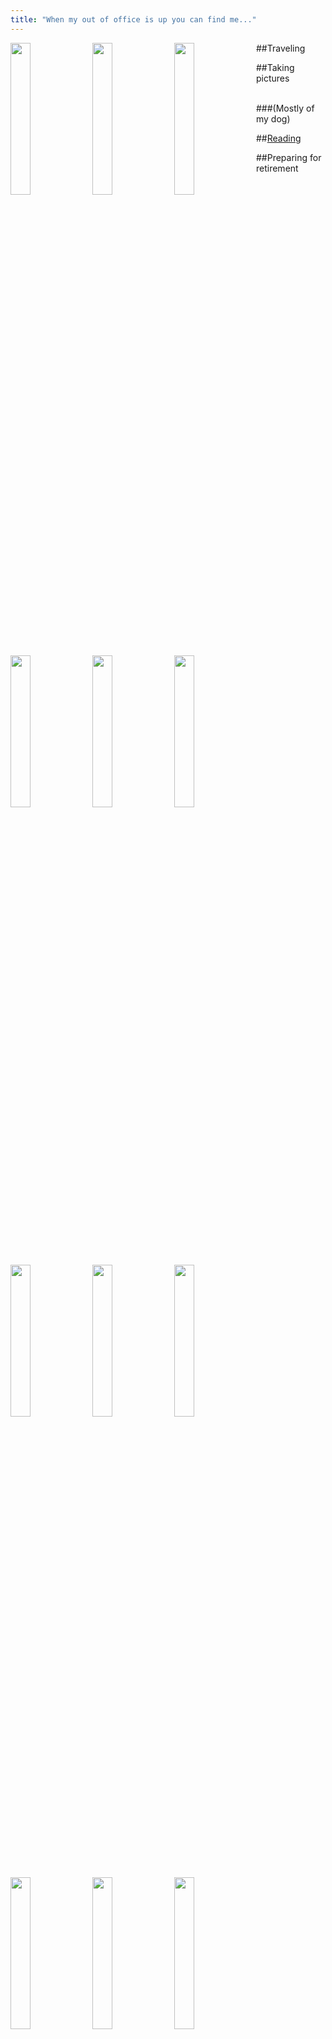 ```yaml
---
title: "When my out of office is up you can find me..."
---
```

<link rel="stylesheet" href="fonts/academicons.min.css"/>

##Traveling
<img src="images/2018_vancouver.jpg" style="width:25%; margin-right: 5px" align="left"> <img src="images/2018_charleston.jpg" style="width:25%; margin-right: 5px" align="left"><img src="images/2016_prague.png" style="width:25%; margin-right: 5px" align="left"><img src="images/2017_austin2.png" style="width:25%; margin-right: 5px; margin-top: 5px" align="left"><img src="images/2018_seattle2.png" style="width:25%; margin-right: 5px; margin-top: 5px" align="left"> <img src="images/2017_denver.png" style="width:25%; margin-right: 5px; margin-top: 5px" align="left"><br>

##Taking pictures  
<img src="images/pictures_photog.png" style="width:25%; margin-right: 5px" align="left"> <img src="images/pictures_jellyfish.jpg" style="width:25%; margin-right: 5px" align="left"> <img src="images/pictures_NYC.jpg" style="width:25%; margin-right: 5px" align="left">  <img src="images/pictures_balloons.jpg" style="width:25%; margin-right: 5px; margin-top: 5px" align="left">  <img src="images/pictures_juggle.jpg" style="width:25%; margin-right: 5px; margin-top: 5px" align="left">  <img src="images/pictures_rose.jpg" style="width:25%; margin-right: 5px; margin-top: 5px" align="left"><br>

###(Mostly of my dog)
<img src="images/lulu.jpg" style="width:25%; margin-right: 5px" align="left">  <img src="images/lulu2.jpg" style="width:25%; margin-right: 5px" align="left">  <img src="images/lulu3.jpg" style="width:25%; margin-right: 5px" align="left"><br>

##[Reading](https://www.goodreads.com/user/show/54387017-jessica)
<img src="images/book_ove.jpg" style="width:15%; margin-right: 5px" align="left"><img src="images/book_confidence.jpg" style="width:15%; margin-right: 5px" align="left"><img src="images/book_math.jpg" style="width:15%; margin-right: 5px" align="left"><img src="images/book_malala.jpg" style="width:15%; margin-right: 5px" align="left"><img src="images/book_alwaysis.jpg" style="width:15%; margin-right: 5px" align="left"><br>

##Preparing for retirement
<video width="320" height="240" controls>
  <source src="images/20181021_141315.mp4" type="video/mp4">
</video>